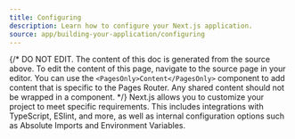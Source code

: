 ```yaml
---
title: Configuring
description: Learn how to configure your Next.js application.
source: app/building-your-application/configuring
---
```


{/* DO NOT EDIT. The content of this doc is generated from the source above. To edit the content of this page, navigate to the source page in your editor. You can use the `<PagesOnly>Content</PagesOnly>` component to add content that is specific to the Pages Router. Any shared content should not be wrapped in a component. */}
Next.js allows you to customize your project to meet specific requirements. This includes integrations with TypeScript, ESlint, and more, as well as internal configuration options such as Absolute Imports and Environment Variables.
